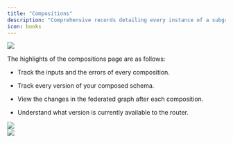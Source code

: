 ```yaml
---
title: "Compositions"
description: "Comprehensive records detailing every instance of a subgraph publication."
icon: books
---
```


<Frame>
    <img src="/images/studio/image-24.png" />
</Frame>

The highlights of the compositions page are as follows:

* Track the inputs and the errors of every composition.

* Track every version of your composed schema.

* View the changes in the federated graph after each composition.

* Understand what version is currently available to the router.

<Frame>
    <img src="/images/studio/image-25.png" />
</Frame>
<br/>
<Frame caption="Composition errors">
    <img src="/images/studio/image-26.png" />
</Frame>
